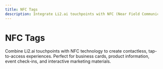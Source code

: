 ```yaml
---
title: NFC Tags
description: Integrate Li2.ai touchpoints with NFC (Near Field Communication) tags for contactless interactions and instant content sharing through tap-to-access functionality.
---
```


# NFC Tags

Combine Li2.ai touchpoints with NFC technology to create contactless, tap-to-access experiences. Perfect for business cards, product information, event check-ins, and interactive marketing materials.
